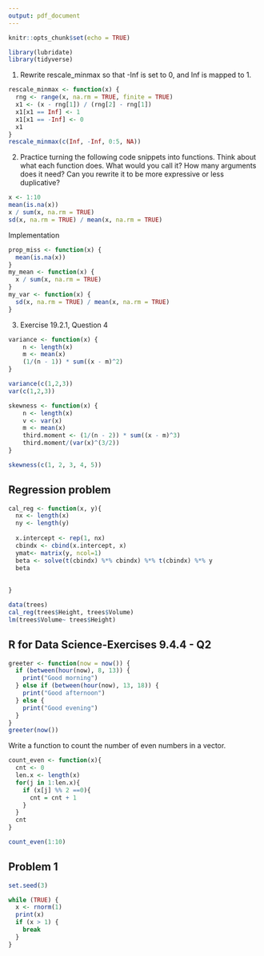 ```yaml
---
output: pdf_document
---
```


```r
knitr::opts_chunk$set(echo = TRUE)
```


```r
library(lubridate)
library(tidyverse)
```

1. Rewrite rescale_minmax so that -Inf is set to 0, and Inf is mapped to 1.

```r
rescale_minmax <- function(x) {
  rng <- range(x, na.rm = TRUE, finite = TRUE)
  x1 <- (x - rng[1]) / (rng[2] - rng[1])
  x1[x1 == Inf] <- 1
  x1[x1 == -Inf] <- 0
  x1
}
rescale_minmax(c(Inf, -Inf, 0:5, NA))

```

2. 
Practice turning the following code snippets into functions. Think about what each function does. What would you call it? How many arguments does it need? Can you rewrite it to be more expressive or less duplicative?

```r
x <- 1:10
mean(is.na(x))
x / sum(x, na.rm = TRUE)
sd(x, na.rm = TRUE) / mean(x, na.rm = TRUE)
```

Implementation
```r
prop_miss <- function(x) {
  mean(is.na(x))
}
my_mean <- function(x) {
  x / sum(x, na.rm = TRUE)
}
my_var <- function(x) {
  sd(x, na.rm = TRUE) / mean(x, na.rm = TRUE)
}
```

3. Exercise 19.2.1, Question 4

```r
variance <- function(x) {
    n <- length(x)
    m <- mean(x)
    (1/(n - 1)) * sum((x - m)^2)
}

variance(c(1,2,3))
var(c(1,2,3))
```

```r
skewness <- function(x) {
    n <- length(x)
    v <- var(x)
    m <- mean(x)
    third.moment <- (1/(n - 2)) * sum((x - m)^3)
    third.moment/(var(x)^(3/2))
}

skewness(c(1, 2, 3, 4, 5)) 

```

## Regression problem

```r
cal_reg <- function(x, y){
  nx <- length(x)
  ny <- length(y)
  
  x.intercept <- rep(1, nx)
  cbindx <- cbind(x.intercept, x)
  ymat<- matrix(y, ncol=1)
  beta <- solve(t(cbindx) %*% cbindx) %*% t(cbindx) %*% y
  beta
  
 
}

data(trees)
cal_reg(trees$Height, trees$Volume)
lm(trees$Volume~ trees$Height)

```

## R for Data Science-Exercises 9.4.4 - Q2

```r
greeter <- function(now = now()) {
  if (between(hour(now), 8, 13)) {
    print("Good morning")
  } else if (between(hour(now), 13, 18)) {
    print("Good afternoon")
  } else {
    print("Good evening")
  }
}
greeter(now())
```

Write a function to count the number of even numbers in a vector.

```r
count_even <- function(x){
  cnt <- 0
  len.x <- length(x)
  for(j in 1:len.x){
    if (x[j] %% 2 ==0){
      cnt = cnt + 1
    }
  }
  cnt
}

count_even(1:10)
```

## Problem 1

```r
set.seed(3)

while (TRUE) {
  x <- rnorm(1)
  print(x)
  if (x > 1) {
    break
  }
}

```